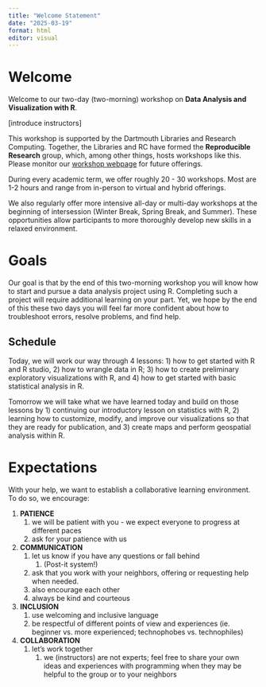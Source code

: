 ---
title: "Welcome Statement"
date: "2025-03-19"
format: html
editor: visual
---

# Welcome

Welcome to our two-day (two-morning) workshop on **Data Analysis and Visualization with R**.

\[introduce instructors\]

This workshop is supported by the Dartmouth Libraries and Research Computing. Together, the Libraries and RC have formed the **Reproducible Research** group, which, among other things, hosts workshops like this. Please monitor our [workshop webpage](https://dartgo.org/RRADworkshops) for future offerings.

During every academic term, we offer roughly 20 - 30 workshops. Most are 1-2 hours and range from in-person to virtual and hybrid offerings.

We also regularly offer more intensive all-day or multi-day workshops at the beginning of intersession (Winter Break, Spring Break, and Summer). These opportunities allow participants to more thoroughly develop new skills in a relaxed environment.

# Goals

Our goal is that by the end of this two-morning workshop you will know how to start and pursue a data analysis project using R. Completing such a project will require additional learning on your part. Yet, we hope by the end of this these two days you will feel far more confident about how to troubleshoot errors, resolve problems, and find help.

## Schedule

Today, we will work our way through 4 lessons: 1) how to get started with R and R studio, 2) how to wrangle data in R; 3) how to create preliminary exploratory visualizations with R, and 4) how to get started with basic statistical analysis in R.

Tomorrow we will take what we have learned today and build on those lessons by 1) continuing our introductory lesson on statistics with R, 2) learning how to customize, modify, and improve our visualizations so that they are ready for publication, and 3) create maps and perform geospatial analysis within R.

# Expectations

With your help, we want to establish a collaborative learning environment. To do so, we encourage:

1.  **PATIENCE**
    1.  we will be patient with you - we expect everyone to progress at different paces
    2.  ask for your patience with us
2.  **COMMUNICATION**
    1.  let us know if you have any questions or fall behind
        1.  (Post-it system!)
    2.  ask that you work with your neighbors, offering or requesting help when needed.
    3.  also encourage each other
    4.  always be kind and courteous
3.  **INCLUSION**
    1.  use welcoming and inclusive language
    2.  be respectful of different points of view and experiences (ie. beginner vs. more experienced; technophobes vs. technophiles)
4.  **COLLABORATION**
    1.  let's work together
        1.  we (instructors) are not experts; feel free to share your own ideas and experiences with programming when they may be helpful to the group or to your neighbors
